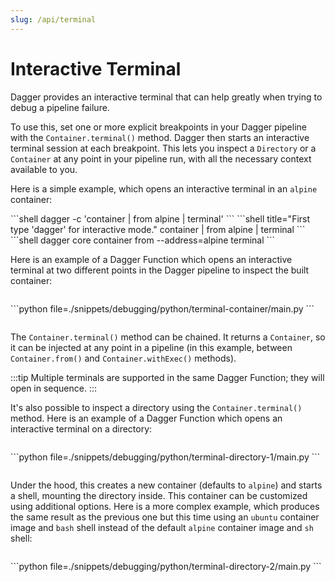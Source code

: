 ```yaml
---
slug: /api/terminal
---
```


# Interactive Terminal

Dagger provides an interactive terminal that can help greatly when trying to debug a pipeline failure.

To use this, set one or more explicit breakpoints in your Dagger pipeline with the `Container.terminal()` method. Dagger then starts an interactive terminal session at each breakpoint. This lets you inspect a `Directory` or a `Container` at any point in your pipeline run, with all the necessary context available to you.

Here is a simple example, which opens an interactive terminal in an `alpine` container:

<Tabs groupId="shell">
<TabItem value="System shell">
```shell
dagger -c 'container | from alpine | terminal'
```
</TabItem>
<TabItem value="Dagger Shell">
```shell title="First type 'dagger' for interactive mode."
container | from alpine | terminal
```
</TabItem>
<TabItem value="Dagger CLI">
```shell
dagger core container from --address=alpine terminal
```
</TabItem>
</Tabs>

Here is an example of a Dagger Function which opens an interactive terminal at two different points in the Dagger pipeline to inspect the built container:

<Tabs groupId="language" queryString="sdk">
<TabItem value="go" label="Go">

```go file=./snippets/debugging/go/terminal-container/main.go
```

</TabItem>
<TabItem value="Python">
```python file=./snippets/debugging/python/terminal-container/main.py
```

</TabItem>
<TabItem value="TypeScript">

```typescript file=./snippets/debugging/typescript/terminal-container/index.ts
```

</TabItem>
</Tabs>

The `Container.terminal()` method can be chained. It returns a `Container`, so it can be injected at any point in a pipeline (in this example, between `Container.from()` and `Container.withExec()` methods).

:::tip
Multiple terminals are supported in the same Dagger Function; they will open in sequence.
:::

It's also possible to inspect a directory using the `Container.terminal()` method. Here is an example of a Dagger Function which opens an interactive terminal on a directory:

<Tabs groupId="language" queryString="sdk">
<TabItem value="go" label="Go">

```go file=./snippets/debugging/go/terminal-directory-1/main.go
```

</TabItem>
<TabItem value="Python">
```python file=./snippets/debugging/python/terminal-directory-1/main.py
```

</TabItem>
<TabItem value="TypeScript">

```typescript file=./snippets/debugging/typescript/terminal-directory-1/index.ts
```

</TabItem>
</Tabs>

Under the hood, this creates a new container (defaults to `alpine`) and starts a shell, mounting the directory inside. This container can be customized using additional options. Here is a more complex example, which produces the same result as the previous one but this time using an `ubuntu` container image and `bash` shell instead of the default `alpine` container image and `sh` shell:

<Tabs groupId="language" queryString="sdk">
<TabItem value="go" label="Go">

```go file=./snippets/debugging/go/terminal-directory-2/main.go
```

</TabItem>
<TabItem value="Python">
```python file=./snippets/debugging/python/terminal-directory-2/main.py
```

</TabItem>
<TabItem value="TypeScript">

```typescript file=./snippets/debugging/typescript/terminal-directory-2/index.ts
```

</TabItem>
</Tabs>
